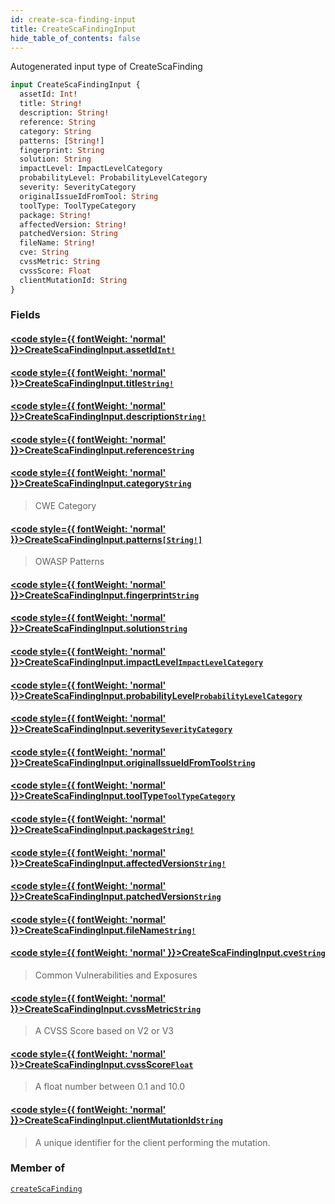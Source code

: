 ```yaml
---
id: create-sca-finding-input
title: CreateScaFindingInput
hide_table_of_contents: false
---
```








Autogenerated input type of CreateScaFinding

```graphql
input CreateScaFindingInput {
  assetId: Int!
  title: String!
  description: String!
  reference: String
  category: String
  patterns: [String!]
  fingerprint: String
  solution: String
  impactLevel: ImpactLevelCategory
  probabilityLevel: ProbabilityLevelCategory
  severity: SeverityCategory
  originalIssueIdFromTool: String
  toolType: ToolTypeCategory
  package: String!
  affectedVersion: String!
  patchedVersion: String
  fileName: String!
  cve: String
  cvssMetric: String
  cvssScore: Float
  clientMutationId: String
}
```


### Fields

#### [<code style={{ fontWeight: 'normal' }}>CreateScaFindingInput.<b>assetId</b></code>](#)<Bullet />[`Int!`](/api/graphql/documentation/scalars/int) <Badge class="secondary" text="non-null"/> <Badge class="secondary" text="scalar"/>
> 
> 

#### [<code style={{ fontWeight: 'normal' }}>CreateScaFindingInput.<b>title</b></code>](#)<Bullet />[`String!`](/api/graphql/documentation/scalars/string) <Badge class="secondary" text="non-null"/> <Badge class="secondary" text="scalar"/>
> 
> 

#### [<code style={{ fontWeight: 'normal' }}>CreateScaFindingInput.<b>description</b></code>](#)<Bullet />[`String!`](/api/graphql/documentation/scalars/string) <Badge class="secondary" text="non-null"/> <Badge class="secondary" text="scalar"/>
> 
> 

#### [<code style={{ fontWeight: 'normal' }}>CreateScaFindingInput.<b>reference</b></code>](#)<Bullet />[`String`](/api/graphql/documentation/scalars/string) <Badge class="secondary" text="scalar"/>
> 
> 

#### [<code style={{ fontWeight: 'normal' }}>CreateScaFindingInput.<b>category</b></code>](#)<Bullet />[`String`](/api/graphql/documentation/scalars/string) <Badge class="secondary" text="scalar"/>
> CWE Category
> 

#### [<code style={{ fontWeight: 'normal' }}>CreateScaFindingInput.<b>patterns</b></code>](#)<Bullet />[`[String!]`](/api/graphql/documentation/scalars/string) <Badge class="secondary" text="list"/> <Badge class="secondary" text="scalar"/>
> OWASP Patterns
> 

#### [<code style={{ fontWeight: 'normal' }}>CreateScaFindingInput.<b>fingerprint</b></code>](#)<Bullet />[`String`](/api/graphql/documentation/scalars/string) <Badge class="secondary" text="scalar"/>
> 
> 

#### [<code style={{ fontWeight: 'normal' }}>CreateScaFindingInput.<b>solution</b></code>](#)<Bullet />[`String`](/api/graphql/documentation/scalars/string) <Badge class="secondary" text="scalar"/>
> 
> 

#### [<code style={{ fontWeight: 'normal' }}>CreateScaFindingInput.<b>impactLevel</b></code>](#)<Bullet />[`ImpactLevelCategory`](/api/graphql/documentation/enums/impact-level-category) <Badge class="secondary" text="enum"/>
> 
> 

#### [<code style={{ fontWeight: 'normal' }}>CreateScaFindingInput.<b>probabilityLevel</b></code>](#)<Bullet />[`ProbabilityLevelCategory`](/api/graphql/documentation/enums/probability-level-category) <Badge class="secondary" text="enum"/>
> 
> 

#### [<code style={{ fontWeight: 'normal' }}>CreateScaFindingInput.<b>severity</b></code>](#)<Bullet />[`SeverityCategory`](/api/graphql/documentation/enums/severity-category) <Badge class="secondary" text="enum"/>
> 
> 

#### [<code style={{ fontWeight: 'normal' }}>CreateScaFindingInput.<b>originalIssueIdFromTool</b></code>](#)<Bullet />[`String`](/api/graphql/documentation/scalars/string) <Badge class="secondary" text="scalar"/>
> 
> 

#### [<code style={{ fontWeight: 'normal' }}>CreateScaFindingInput.<b>toolType</b></code>](#)<Bullet />[`ToolTypeCategory`](/api/graphql/documentation/enums/tool-type-category) <Badge class="secondary" text="enum"/>
> 
> 

#### [<code style={{ fontWeight: 'normal' }}>CreateScaFindingInput.<b>package</b></code>](#)<Bullet />[`String!`](/api/graphql/documentation/scalars/string) <Badge class="secondary" text="non-null"/> <Badge class="secondary" text="scalar"/>
> 
> 

#### [<code style={{ fontWeight: 'normal' }}>CreateScaFindingInput.<b>affectedVersion</b></code>](#)<Bullet />[`String!`](/api/graphql/documentation/scalars/string) <Badge class="secondary" text="non-null"/> <Badge class="secondary" text="scalar"/>
> 
> 

#### [<code style={{ fontWeight: 'normal' }}>CreateScaFindingInput.<b>patchedVersion</b></code>](#)<Bullet />[`String`](/api/graphql/documentation/scalars/string) <Badge class="secondary" text="scalar"/>
> 
> 

#### [<code style={{ fontWeight: 'normal' }}>CreateScaFindingInput.<b>fileName</b></code>](#)<Bullet />[`String!`](/api/graphql/documentation/scalars/string) <Badge class="secondary" text="non-null"/> <Badge class="secondary" text="scalar"/>
> 
> 

#### [<code style={{ fontWeight: 'normal' }}>CreateScaFindingInput.<b>cve</b></code>](#)<Bullet />[`String`](/api/graphql/documentation/scalars/string) <Badge class="secondary" text="scalar"/>
> Common Vulnerabilities and Exposures
> 

#### [<code style={{ fontWeight: 'normal' }}>CreateScaFindingInput.<b>cvssMetric</b></code>](#)<Bullet />[`String`](/api/graphql/documentation/scalars/string) <Badge class="secondary" text="scalar"/>
> A CVSS Score based on V2 or V3
> 

#### [<code style={{ fontWeight: 'normal' }}>CreateScaFindingInput.<b>cvssScore</b></code>](#)<Bullet />[`Float`](/api/graphql/documentation/scalars/float) <Badge class="secondary" text="scalar"/>
> A float number between 0.1 and 10.0
> 

#### [<code style={{ fontWeight: 'normal' }}>CreateScaFindingInput.<b>clientMutationId</b></code>](#)<Bullet />[`String`](/api/graphql/documentation/scalars/string) <Badge class="secondary" text="scalar"/>
> A unique identifier for the client performing the mutation.
> 



### Member of

[`createScaFinding`](/api/graphql/documentation/mutations/create-sca-finding)  <Badge class="secondary" text="mutation"/>



